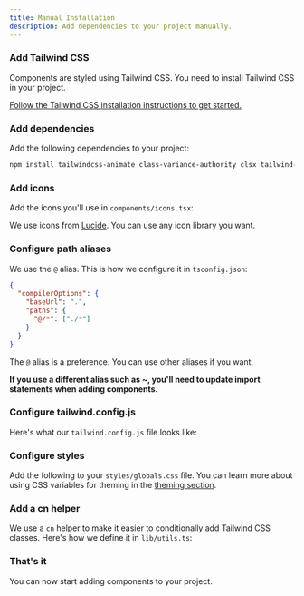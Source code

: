```yaml
---
title: Manual Installation
description: Add dependencies to your project manually.
---
```


<Steps>

### Add Tailwind CSS

Components are styled using Tailwind CSS. You need to install Tailwind CSS in your project.

[Follow the Tailwind CSS installation instructions to get started.](https://tailwindcss.com/docs/installation)

### Add dependencies

Add the following dependencies to your project:

```bash
npm install tailwindcss-animate class-variance-authority clsx tailwind-merge lucide-react
```

### Add icons

Add the icons you'll use in `components/icons.tsx`:

<ComponentSource src="../../templates/plate-playground/src/components/icons.tsx" />

We use icons from [Lucide](https://lucide.dev). You can use any icon library you want.

### Configure path aliases

We use the `@` alias. This is how we configure it in `tsconfig.json`:

```json {3-6} title="tsconfig.json"
{
  "compilerOptions": {
    "baseUrl": ".",
    "paths": {
      "@/*": ["./*"]
    }
  }
}
```

The `@` alias is a preference. You can use other aliases if you want.

**If you use a different alias such as ~, you'll need to update import statements when adding components.**

### Configure tailwind.config.js

Here's what our `tailwind.config.js` file looks like:

<ComponentSource
  src="../../templates/plate-playground/tailwind.config.js"
  name="tailwind.config.js"
  open
/>

### Configure styles

Add the following to your `styles/globals.css` file. You can learn more about using CSS variables for theming in the [theming section](/docs/components/theming).

<ComponentSource
  src="../../templates/plate-playground/src/styles/globals.css"
  open
/>

### Add a cn helper

We use a `cn` helper to make it easier to conditionally add Tailwind CSS classes. Here's how we define it in `lib/utils.ts`:

<ComponentSource src="../../templates/plate-playground/src/lib/utils.ts" open />

### That's it

You can now start adding components to your project.

</Steps>
